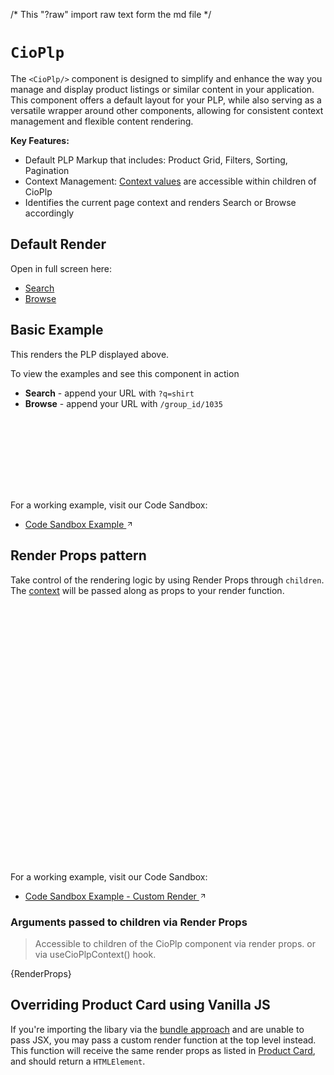 /* This "?raw" import raw text form the md file */

<Meta of={CioPlpStories} />

# `CioPlp`

The `<CioPlp/>` component is designed to simplify and enhance the way you manage and display product listings or similar content in your application.
This component offers a default layout for your PLP, while also serving as a versatile wrapper around other components, allowing for consistent context management and flexible content rendering.

**Key Features:**

- Default PLP Markup that includes: Product Grid, Filters, Sorting, Pagination
- Context Management: [Context values](./?path=/docs/components-cioplp--code-examples#arguments-passed-to-children-via-render-props) are accessible within children of CioPlp
- Identifies the current page context and renders Search or Browse accordingly

## Default Render

Open in full screen here:

- <a href='./?path=/story/components-cioplp--search-plp'>Search</a>
- <a href='./?path=/story/components-cioplp--browse-plp'>Browse</a>

<Canvas of={CioPlpStories.SearchPlp} />

## Basic Example

This renders the PLP displayed above.

To view the examples and see this component in action
  - **Search** - append your URL with `?q=shirt`
  - **Browse** - append your URL with `/group_id/1035`

```jsx
import { CioPlp } from "@constructor-io/constructorio-ui-plp";
import "@constructor-io/constructorio-ui-plp/styles.css";

const DEMO_API_KEY = "key_M57QS8SMPdLdLx4x";

export default function MyComponent() {
  return <CioPlp apiKey={DEMO_API_KEY} />;
}
```

For a working example, visit our Code Sandbox:

- <a href='https://codesandbox.io/p/sandbox/constructorio-ui-plp-example-fpz8sz' target='_blank' rel='noopener noreferrer'> Code Sandbox Example <svg xmlns="http://www.w3.org/2000/svg" width="12" height="12" viewBox="0 0 24 24" fill="none" stroke="currentColor" stroke-width="2" stroke-linecap="round" stroke-linejoin="round" class="lucide lucide-arrow-up-right-icon lucide-arrow-up-right"><path d="M7 7h10v10"/><path d="M7 17 17 7"/></svg></a>

## Render Props pattern

Take control of the rendering logic by using Render Props through `children`.
The [context](..?path=/docs/components-cioplp--code-examples#cioplp-context-value) will be passed along as props to your render function.

```jsx
import { CioPlp } from "@constructor-io/constructorio-ui-plp";
import "@constructor-io/constructorio-ui-plp/styles.css";

const DEMO_API_KEY = "key_M57QS8SMPdLdLx4x";

function MyCustomPlp(props) {
  const {
    cioClient,
    cioClientOptions,
    setCioClientOptions,
    formatters,
    itemFieldGetters,
    urlHelpers,
    callbacks,
  } = props;

  return <>{/* CUSTOM_MARKUP_HERE */}</>;
}

export default function MyComponent() {
  return (
    <CioPlp apiKey={DEMO_API_KEY}>
      {(props) => {
        return <MyCustomPlp {...props} />;
      }}
    </CioPlp>
  );
}
```

For a working example, visit our Code Sandbox:

- <a href='https://codesandbox.io/p/sandbox/constructorio-ui-plp-customization-example-sgdgkl?file=%2Fsrc%2Fcomponents%2FCustomCioPlp.js' target='_blank' rel='noopener noreferrer'> Code Sandbox Example - Custom Render <svg xmlns="http://www.w3.org/2000/svg" width="12" height="12" viewBox="0 0 24 24" fill="none" stroke="currentColor" stroke-width="2" stroke-linecap="round" stroke-linejoin="round" class="lucide lucide-arrow-up-right-icon lucide-arrow-up-right"><path d="M7 7h10v10"/><path d="M7 17 17 7"/></svg></a>

### Arguments passed to children via Render Props

> Accessible to children of the CioPlp component via render props.
> or via useCioPlpContext() hook.

<Markdown>{RenderProps}</Markdown>


## Overriding Product Card using Vanilla JS

If you're importing the libary via the [bundle approach](https://github.com/Constructor-io/constructorio-ui-plp?tab=readme-ov-file#using-the-javascript-bundle) 
and are unable to pass JSX, you may pass a custom render function at the top level instead. This function will receive the same render props as 
listed in [Product Card](./?path=/docs/components-productcard--code-examples#arguments-passed-to-children-via-render-props), 
and should return a `HTMLElement`.


```html
<div id="plp"></div>

<!-- Load the bundled plp-ui -->
<script type="module" src="https://cdn.cnstrc.com/ui/plp/1.4.7.js"></script>

<script type="module">
  // Define your custom render function
  const renderCustomProductCard = ({ item, productInfo, onAddToCart }) => {
    // Parent container
    const productCardContainer = document.createElement('div');
    const clickableElement = document.createElement('a');
    clickableElement.href = productInfo.itemUrl;

    // Images
    const imgContainer = document.createElement('div');
    const img = document.createElement('img');
    imgContainer.classList.add('cio-image-container');
    img.src = productInfo.itemImageUrl;
    img.alt = productInfo.itemName;
    img.classList.add('cio-image-container');
    imgContainer.appendChild(img);

    // Content Section
    const content = document.createElement('div');

    const priceContainer = document.createElement('div');
    const price = document.createElement('div');
    content.classList.add('cio-content');
    priceContainer.classList.add('cio-item-prices-container');
    price.classList.add('cio-item-price');
    price.id = 'cio-sale-price';
    price.textContent = String(productInfo.itemPrice);
    priceContainer.appendChild(price);

    const itemName = document.createElement('div');
    itemName.textContent = productInfo.itemName;
    itemName.classList.add('cio-item-name');

    content.appendChild(priceContainer);
    content.appendChild(itemName);

    // CTA
    const button = document.createElement('button');
    button.textContent = 'Add to Cart';
    button.type = 'button';
    button.onclick = (e) => console.log(e);

    clickableElement.appendChild(imgContainer);
    clickableElement.appendChild(content);
    productCardContainer.appendChild(clickableElement);
    productCardContainer.appendChild(button);

    return productCardContainer;
  };

  // Initialize the PLP OS UI
  CioPlp({
    selector: '#plp',
    includeCSS: true, // Include the default CSS styles. Defaults to true.
    apiKey: 'key_M57QS8SMPdLdLx4x',
    renderOverrides: {
      productCard: {
        renderHtml: renderCustomProductCard,
      },
    },
  });
</script>
```
